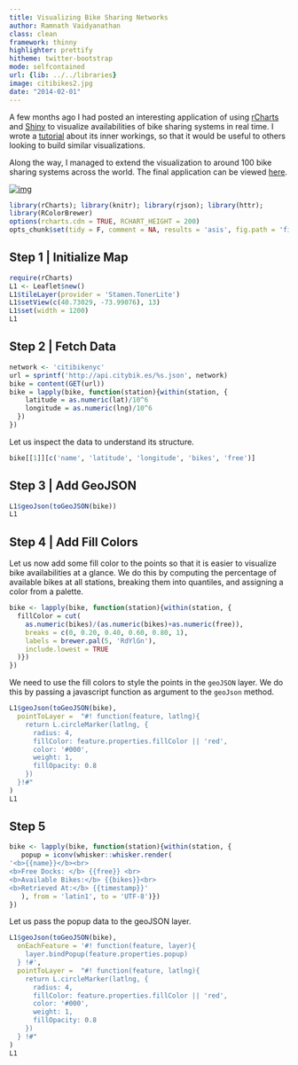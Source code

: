 ```yaml
---
title: Visualizing Bike Sharing Networks
author: Ramnath Vaidyanathan
class: clean
framework: thinny
highlighter: prettify
hitheme: twitter-bootstrap
mode: selfcontained
url: {lib: ../../libraries}
image: citibikes2.jpg
date: "2014-02-01"
---
```


A few months ago I had posted an interesting application of using [rCharts](http://rcharts.io) and [Shiny](http://rstudio.com/shiny) to visualize availabilities of bike sharing systems in real time. I wrote a [tutorial](http://slidify.github.io/dcmeetup/demos/bikeshare/) about its inner workings, so that it would be useful to others looking to build similar visualizations. 

Along the way, I managed to extend the visualization to around 100 bike sharing systems across the world. The final application can be viewed [here](http://glimmer.rstudio.com/ramnathv/BikeShare). 

[![img](http://www.clipular.com/c?10951071=aD5PWoWf3MjZaDGbvSxV7ZyIeM4&f=.png)](http://glimmer.rstudio.com/ramnathv/BikeShare)


```r
library(rCharts); library(knitr); library(rjson); library(httr);
library(RColorBrewer)
options(rcharts.cdn = TRUE, RCHART_HEIGHT = 200)
opts_chunk$set(tidy = F, comment = NA, results = 'asis', fig.path = 'fig/')
```


## Step 1 | Initialize Map

```r
require(rCharts)
L1 <- Leaflet$new()
L1$tileLayer(provider = 'Stamen.TonerLite')
L1$setView(c(40.73029, -73.99076), 13)
L1$set(width = 1200)
L1
```

## Step 2 | Fetch Data

```r
network <- 'citibikenyc'
url = sprintf('http://api.citybik.es/%s.json', network)
bike = content(GET(url))
bike = lapply(bike, function(station){within(station, {
    latitude = as.numeric(lat)/10^6
    longitude = as.numeric(lng)/10^6
  })
})
```

Let us inspect the data to understand its structure.

```r
bike[[1]][c('name', 'latitude', 'longitude', 'bikes', 'free')]
```

## Step 3 | Add GeoJSON

```r
L1$geoJson(toGeoJSON(bike))
L1
```

## Step 4 | Add Fill Colors

Let us now add some fill color to the points so that it is easier to visualize bike availabilities at a glance. We do this by computing the percentage of available bikes at all stations, breaking them into quantiles, and assigning a color from a palette.

```r
bike <- lapply(bike, function(station){within(station, { 
  fillColor = cut(
    as.numeric(bikes)/(as.numeric(bikes)+as.numeric(free)), 
    breaks = c(0, 0.20, 0.40, 0.60, 0.80, 1), 
    labels = brewer.pal(5, 'RdYlGn'),
    include.lowest = TRUE
  )})
})
```

We need to use the fill colors to style the points in the `geoJSON` layer. We do this by passing a javascript function as argument to the `geoJson` method.

```r
L1$geoJson(toGeoJSON(bike), 
  pointToLayer =  "#! function(feature, latlng){
    return L.circleMarker(latlng, {
      radius: 4,
      fillColor: feature.properties.fillColor || 'red',    
      color: '#000',
      weight: 1,
      fillOpacity: 0.8
    })
  }!#"
)
L1
```

## Step 5 

```r
bike <- lapply(bike, function(station){within(station, { 
   popup = iconv(whisker::whisker.render(
'<b>{{name}}</b><br>
<b>Free Docks: </b> {{free}} <br>
<b>Available Bikes:</b> {{bikes}}<br>
<b>Retrieved At:</b> {{timestamp}}'
   ), from = 'latin1', to = 'UTF-8')})
}) 
```

Let us pass the popup data to the geoJSON layer.

```r
L1$geoJson(toGeoJSON(bike), 
  onEachFeature = '#! function(feature, layer){
    layer.bindPopup(feature.properties.popup)
  } !#',
  pointToLayer =  "#! function(feature, latlng){
    return L.circleMarker(latlng, {
      radius: 4,
      fillColor: feature.properties.fillColor || 'red',    
      color: '#000',
      weight: 1,
      fillOpacity: 0.8
    })
  } !#"
)
L1
```




<style>
  iframe.rChart {height: 200px}
  table.nofluid {width: auto; margin: 0 auto;}
  pre {margin-left: 0px;}
</style>

